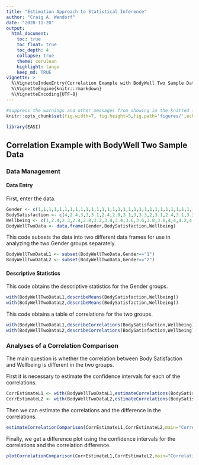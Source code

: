 ```yaml
---
title: "Estimation Approach to Statistical Inference"
author: "Craig A. Wendorf"
date: "2020-11-20"
output:
  html_document:
    toc: true
    toc_float: true
    toc_depth: 4
    collapse: true
    theme: cerulean
    highlight: tango
    keep_md: TRUE
vignette: >
  %\VignetteIndexEntry{Correlation Example with BodyWell Two Sample Data}
  %\VignetteEngine{knitr::rmarkdown}
  %\VignetteEncoding{UTF-8}
---
```


```r
#suppress the warnings and other messages from showing in the knitted file.
knitr::opts_chunk$set(fig.width=7, fig.height=5,fig.path='figures/',echo=TRUE,warning=FALSE,message=FALSE)
```

```r
library(EASI)
```

## Correlation Example with BodyWell Two Sample Data

### Data Management

#### Data Entry

First, enter the data.
```r
Gender <- c(1,1,1,1,1,1,1,1,1,1,1,1,1,1,1,1,1,1,1,1,1,1,1,1,1,1,1,1,1,1,1,1,1,1,1,1,1,1,1,1,1,1,1,1,1,1,1,1,1,1,1,1,1,1,1,1,1,1,1,2,2,2,2,2,2,2,2,2,2,2,2,2,2,2,2,2,2,2,2,2,2,2,2,2,2,2,2,2,2,2,2,2,2,2,2,2,2,2,2,2,2,2,2,2,2,2)
BodySatisfaction <- c(4,2.4,3,3,3.1,2.4,2.9,3.1,3,3.3,2,3.1,2.4,3.1,3.3,3.4,3.3,3.6,2.7,3.3,3.6,2.3,3.7,4,2.7,3.1,3.3,3.4,4.4,3.3,3.3,4,4.1,3.3,3.6,3.9,4,5,3,3,3.3,3.9,3.9,4.7,5,2.6,2.9,3.4,3.4,3.9,4.3,2.6,3.1,3.4,3.7,4,4.1,4,5,4,2.4,3.7,3,3.6,2.9,2.7,3.3,4.3,3.1,4.3,4.4,4,3.3,3.7,2.9,3.4,3.6,4.7,4.1,3,4.1,3.7,4.1,4,3.1,3.7,3.3,4.4,4.3,4,4,4,3.4,4.9,3.7,3.3,3.9,4.6,4,3.9,4.7,4.3,4.4,4.4,4.6,4.3)
Wellbeing <- c(1,2.4,2.3,2.4,2.8,3.2,3.4,3.4,3.6,3.6,3.8,3.8,4,4,4.2,4.2,4.4,4.4,4.6,4.6,4.6,4.8,4.8,4.8,5,5,5,5,5,5.2,5.3,5.2,5.2,5.6,5.6,5.6,5.6,5.6,5.8,5.7,5.8,5.8,5.9,5.8,5.8,6,6,6,6.1,6,6,6.2,6.2,6.2,6.4,6.4,6.4,6.6,7,2.8,3,3.2,3.2,3.4,3.4,3.8,4.2,4.4,4.4,4.6,4.6,4.6,4.8,4.8,4.8,5,5,5.2,5.2,5.4,5.6,5.6,5.5,5.6,5.6,5.7,5.6,5.6,5.6,5.8,5.8,6,6,6,6,6,6,6,6.1,6.2,6.2,6.2,6.2,6.4,6.6,7)
BodyWellTwoData <- data.frame(Gender,BodySatisfaction,Wellbeing)
```

This code subsets the data into two different data frames for use in analyzing the two Gender groups separately.
```r
BodyWellTwoDataL1 <- subset(BodyWellTwoData,Gender=="1")
BodyWellTwoDataL2 <- subset(BodyWellTwoData,Gender=="2")
```

#### Descriptive Statistics

This code obtains the descriptive statistics for the Gender groups.
```r
with(BodyWellTwoDataL1,describeMeans(BodySatisfaction,Wellbeing))
with(BodyWellTwoDataL2,describeMeans(BodySatisfaction,Wellbeing))
```

This code obtains a table of correlations for the two groups.
```r
with(BodyWellTwoDataL1,describeCorrelations(BodySatisfaction,Wellbeing))
with(BodyWellTwoDataL2,describeCorrelations(BodySatisfaction,Wellbeing))
```

### Analyses of a Correlation Comparison

The main question is whether the correlation between Body Satisfaction and Wellbeing is different in the two groups.

First it is necessary to estimate the confidence intervals for each of the correlations.
```r
CorrEstimateL1 <- with(BodyWellTwoDataL1,estimateCorrelations(BodySatisfaction,Wellbeing))
CorrEstimateL2 <- with(BodyWellTwoDataL2,estimateCorrelations(BodySatisfaction,Wellbeing))
```

Then we can estimate the correlations and the difference in the correlations.
```r
estimateCorrelationComparison(CorrEstimateL1,CorrEstimateL2,main="Correlations for the Gender Groups",labels=c("Females","Males"))
```

Finally, we get a difference plot using the confidence intervals for the correlations and the correlation difference.
```r
plotCorrelationComparison(CorrEstimateL1,CorrEstimateL2,main="Correlations for the Gender Groups",labels=c("Females","Males"),ylim=c(-1,1))
```
